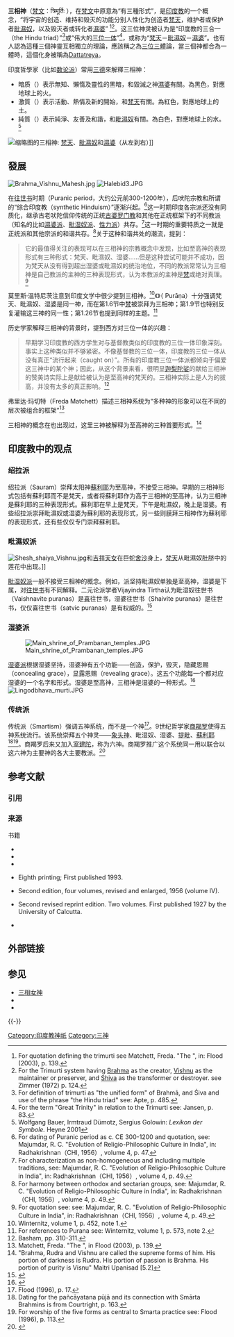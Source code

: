 {{Otheruses|三相女神}}
{{Pathnav|印度教}}
{{infobox deity|type=hindu
|image                    = Trimurti1940s.jpg
|caption                  = [[濕婆|濕婆]]、[[毗濕奴|毗濕奴]]、[[梵天|梵天]]（从左到右）
|devanagari               = त्रिमूर्ति
|sanskrit_transliteration = {{IAST|trimūrti}}
|affiliation              = [[提婆_(印度神話)|提婆]](薄伽梵)
|god_of                   = 宇宙和现实的至高存在<br/>创造、保护、毁灭之神
|mantra                   = Om Tridevaya Namah
|consort                  = [[三女神_(印度教)|三女神]]
}}

'''三相神'''（[[梵文|梵文]]：त्रिमूर्तिः ''{{IAST|trimūrti}}''），在[[梵文|梵文]]中原意為“有三種形式”，是[[印度教|印度教]]的一个概念，“将宇宙的创造、维持和毁灭的功能分别人性化为创造者[[梵天|梵天]]，维护者或保护者[[毗濕奴|毗濕奴]]，以及毁灭者或转化者[[濕婆|濕婆]]” <ref>For quotation defining the trimurti see Matchett, Freda. "The {{IAST|Purāṇas}}", in: Flood (2003), p. 139.</ref><ref>For the Trimurti system having [[Brahma|Brahma]] as the creator, [[Vishnu|Vishnu]] as the maintainer or preserver, and [[Shiva|Shiva]] as the transformer or destroyer. see Zimmer (1972) p. 124.</ref>。这三位神灵被认为是“印度教的三合一（the Hindu triad）”<ref>For definition of trimurti as "the unified form" of Brahmā, {{IAST|Viṣṇu}} and Śiva and use of the phrase "the Hindu triad" see: Apte, p. 485.</ref>或“伟大的[[三位一體_(消歧義)|三位一体]]”<ref>For the term "Great Trinity" in relation to the Trimurti see: Jansen, p. 83.</ref>，或称为“[[梵天|梵天]]－[[毗濕奴|毗濕奴]]－[[濕婆|濕婆]]”。也有人認為這種三個神靈互相獨立的理論，應該稱之為[[三位三體|三位三體]]論，當三個神都合為一體時，這個化身被稱為[https://en.wikipedia.org/wiki/Dattatreya Dattatreya]{{Wayback|url=https://en.wikipedia.org/wiki/Dattatreya |date=20191101141303 }}。

印度哲學家（比如[[数论_(印度哲学)|数论派]]）常用[[三特质|三德]]來解釋三相神：<!-- 此部份翻譯自德文維基-->
* 暗质（{{le|暗性|Tamas (philosophy)}}）表示無知、懶惰及靈性的黑暗，和毀滅之神[[濕婆|濕婆]]有關。為黑色，對應地球上的火。
* 激質（{{le|忧性|Rajas}}）表示活動、熱情及新的開始，和[[梵天|梵天]]有關。為紅色，對應地球上的土。
* 純質（{{Le|善性|Sattva}}）表示純淨、友善及和諧，和[[毗濕奴|毗濕奴]]有關。為白色，對應地球上的水。<ref name="WB2001">Wolfgang Bauer, Irmtraud Dümotz, Sergius Golowin: ''Lexikon der Symbole.'' Heyne 2001</ref>
[[File:Trimurti_ellora.jpg|缩略图]]的三相神: [[梵天|梵天]]、[[毗濕奴|毗濕奴]]和[[濕婆|濕婆]]（从左到右）]]

== 發展 ==
[[File:Brahma_Vishnu_Mahesh.jpg|thumb]]
[[File:Halebid3.JPG|thumb]]

在[[往世书|往世书]]时期（Puranic period，大约公元前300-1200年），后吠陀宗教和{{Link-en|拉梅什·钱德拉·玛兹穆德|Ramesh Chandra Majumdar|玛兹穆德}}所谓的“综合印度教（synthetic Hinduism）”逐渐兴起。<ref>For dating of Puranic period as c. CE 300-1200 and quotation, see: Majumdar, R. C. "Evolution of Religio-Philosophic Culture in India", in: Radhakrishnan（CHI, 1956）, volume 4, p. 47.</ref>这一时期印度各宗派还没有同质化，继承古老吠陀信仰传统的正统[[吠陀婆罗门教|古婆罗门教]]和其他在正统框架下的不同教派（知名的比如[[濕婆派|濕婆派]]、[[毗湿奴派|毗湿奴派]]、[[性力派|性力派]]）共存。<ref>For characterization as non-homogeneous and including multiple traditions, see: Majumdar, R. C. "Evolution of Religio-Philosophic Culture in India", in: Radhakrishnan（CHI, 1956）, volume 4, p. 49.</ref>这一时期的重要特质之一就是正统派和其他宗派的和谐共存。<ref>For harmony between orthodox and sectarian groups, see: Majumdar, R. C. "Evolution of Religio-Philosophic Culture in India", in: Radhakrishnan（CHI, 1956）, volume 4, p. 49.</ref>关于这种和谐共处的潮流，{{Link-en|拉梅什·钱德拉·玛兹穆德|Ramesh Chandra Majumdar|玛兹穆德}}提到：

<blockquote class="toccolours" style="float:none; padding: 10px 15px 10px 15px; display:table;">
它的最值得关注的表现可以在三相神的宗教概念中发现，比如至高神的表现形式有三种形式：梵天、毗濕奴、湿婆……但是这种尝试可能并不成功，因为梵天从没有得到超出湿婆或毗濕奴的统治地位，不同的教派常常认为三相神是自己教派的主神的三种表现形式，认为本教派的主神是[[梵|梵]]或绝对真理。<ref>For quotation see: see: Majumdar, R. C. "Evolution of Religio-Philosophic Culture in India", in: Radhakrishnan（CHI, 1956）, volume 4, p. 49.</ref>
</blockquote>

莫里斯·温特尼茨注意到印度文学中很少提到三相神。<ref>Winternitz, volume 1, p. 452, note 1.</ref>《{{Link-en|龟往世书|Kurma Purana}}》（{{IAST|Kūrma}} Purāṇa）十分强调梵天、毗濕奴、湿婆是同一神，而在第1.6节中[[梵|梵]]被崇拜为三相神；第1.9节也特别反复灌输这三神的同一性；第1.26节也提到同样的主题。<ref>For references to {{IAST|Kūrma}} Purana see: Winternitz, volume 1, p. 573, note 2.</ref>

历史学家{{Link-en|阿瑟·卢埃林·巴沙姆|Arthur Llewellyn Basham|巴沙姆}}解释三相神的背景时，提到西方对三位一体的兴趣：

<blockquote class="toccolours" style="float:none; padding: 10px 15px 10px 15px; display:table;">
早期学习印度教的西方学生对与基督教类似的印度教的三位一体印象深刻。事实上这种类似并不够紧密。不像基督教的三位一体，印度教的三位一体从没有真正“流行起来（caught on）”。所有的印度教三位一体派都倾向于偏爱这三神中的某个神；因此，从这个背景来看，很明显[[迦梨陀娑|迦梨陀娑]]的献给三相神的赞美诗实际上是献给被认为是至高神的梵天的。三相神实际上是人为的拔高，并没有太多的真正影响。<ref>Basham, pp. 310-311.</ref></blockquote>

弗里达·玛切特（Freda Matchett）描述三相神系统为“多种神的形象可以在不同的层次被组合的框架”<ref>Matchett, Freda. "The {{IAST|Purāṇas}}", in Flood (2003), p. 139.</ref>

三相神的概念在{{Link-en|弥勒奥义书|Maitri Upanishad}}也出现过，这里三神被解释为至高神的三种首要形式。<ref>"Brahma, Rudra and Vishnu are called the supreme forms of him. His portion of darkness is Rudra. His portion of passion is Brahma. His portion of purity is Visnu" Maitri Upanisad [5.2]</ref>

== 印度教中的观点 ==
=== 绍拉派 ===
绍拉派（Sauram）崇拜太阳神[[蘇利耶|蘇利耶]]为至高神，{{Link-en|下梵|saguna brahman}}不接受三相神。早期的三相神形式包括有蘇利耶而不是梵天，或者将蘇利耶作为高于三相神的至高神，认为三相神是蘇利耶的三种表现形式。蘇利耶在早上是梵天，下午是毗濕奴，晚上是湿婆。有些绍拉派崇拜毗濕奴或湿婆为蘇利耶的表现形式，另一些则膜拜三相神作为蘇利耶的表现形式，还有些仅仅专门崇拜蘇利耶。

=== 毗濕奴派 ===
[[File:Shesh_shaiya_Vishnu.jpg|thumb]]和[[吉祥天女|吉祥天女]]在巨蛇[[舍沙|舍沙]]身上，[[梵天|梵天]]从毗濕奴肚脐中的莲花中出现。]]

[[毗湿奴派|毗湿奴派]]一般不接受三相神的概念。例如，{{Link-en|二元论 (印度哲学)|Dvaita|二元论}}派坚持毗濕奴单独是至高神，湿婆是下属，对[[往世书|往世书]]有不同解释。二元论派学者Vijayindra Tîrtha认为毗湿奴往世书（Vaishnavite puranas）是[[萨埵|喜]]往世书，湿婆往世书（Shaivite puranas）是{{link-en|答磨|Tamas (philosophy)|暗}}往世书，仅仅喜往世书（satvic puranas）是有权威的。<ref name="Sharma">{{cite book|last=Sharma|first=B. N. Krishnamurti|title=A history of the Dvaita school of Vedānta and its literature: from the earliest beginnings to our own times|publisher=Motilal Banarsidass Publishers|accessdate=2010-01-15|url=http://books.google.co.in/books?id=FVtpFMPMulcC&pg=PA412&dq=Varaha+sarabha&cd=11#v=onepage&q=sarabha&f=false|year=2000|isbn=81-208-1575-0|archive-date=2012-11-05|archive-url=https://web.archive.org/web/20121105165419/http://books.google.co.in/books?id=FVtpFMPMulcC&pg=PA412&dq=Varaha+sarabha&cd=11#v=onepage&q=sarabha&f=false|dead-url=no}}</ref>

=== 湿婆派 ===
[[File:Main_shrine_of_Prambanan_temples.JPG|thumb]]

[[湿婆派|湿婆派]]根据湿婆{{Link-en|阿含经 (印度教)|Āgama (Hinduism)|阿含经}}坚持，湿婆神有五个功能——创造，保护，毁灭，隐藏恩赐（concealing grace），显露恩赐（revealing grace）。这五个功能每一个都对应湿婆的一个名字和形式。湿婆是至高神，三相神是湿婆的一种形式。<ref>{{Cite web |url=http://www.shaivam.org/shpdestr.htm |title=How can the god of destruction be the Supreme ?<!-- Bot generated title --> |access-date=2013-07-22 |archive-url=https://web.archive.org/web/20060926191301/http://www.shaivam.org/shpdestr.htm |archive-date=2006-09-26 |dead-url=yes }}</ref>
[[File:Lingodbhava_murti.JPG|thumb]]

=== 传统派 ===
传统派（Smartism）强调五神系统，而不是一个神<ref>Flood (1996), p. 17.</ref>。9世纪哲学家[[阿迪·商羯罗|商羯罗]]使得五神系统流行。该系统崇拜五个神灵——[[象头神|象头神]]、毗湿奴、湿婆、[[提毗|提毗]]、[[蘇利耶|蘇利耶]]<ref>Dating for the pañcāyatana pūjā and its connection with Smārta Brahmins is from Courtright, p. 163.</ref><ref>For worship of the five forms as central to Smarta practice see: Flood (1996), p. 113.</ref>。商羯罗后来又加入[[室建陀|室建陀]]，称为六神。商羯罗推广这个系统同一用以联合以这六神为主要神的各大主要教派。<ref>{{cite book |series=SUNY Series in Religious Studies |last=Grimes |first=John A. |authorlink= |coauthors= |title=Ganapati: Song of the Self |year=1995 |publisher=State University of New York Press |location=Albany |isbn=0-7914-2440-5|pages=p.162 }}</ref>

== 参考文献 ==
=== 引用 ===
{{Reflist|30em}}

=== 来源 ===
{{refbegin}}
; 书籍
* {{cite book | last=Apte | first=Vaman Shivram | year=1965 | title=The Practical Sanskrit Dictionary | place=Delhi | publisher=Motilal Banarsidass Publishers | edition=Fourth revised and enlarged | isbn=81-208-0567-4 | ref=harv | postscript=<!-- None -->}}
* {{cite book |last=Basham |first=A. L.|title=The Wonder That Was India: A Survey of the Culture of the Indian Sub-Continent Before The Coming of the Muslims|publisher=Grove Press, Inc.,|location=New York |year=1954 }}
* {{cite book |last=Flood |first=Gavin (Editor)|authorlink= |coauthors= |title=The Blackwell Companion to Hinduism|year=2003 |publisher=Blackwell Publishing Ltd.|location=Malden, MA|isbn=1-4051-3251-5 }}
* {{cite book |last=Jansen |first=Eva Rudy|authorlink= |coauthors= |title=The Book of Hindu Imagery|year=2003 |publisher=Binkey Kok Publications BV|location=Havelte, Holland|isbn=90-74597-07-6 }} Eighth printing; First published 1993.
* {{cite book |last=Radhakrishnan |first=Sarvepalli (Editorial Chairman)|authorlink=Sarvepalli Radhakrishnan |coauthors= |title=The Cultural Heritage of India |year=1956 |publisher=The Ramakrishna Mission Institute of Culture |location=Calcutta |isbn= }} Second edition, four volumes, revised and enlarged, 1956 (volume IV).
* {{cite book |series= |last=Winternitz |first=Maurice |authorlink= |coauthors= |title=History of Indian Literature |year=1972 |publisher=Oriental Books Reprint Corporation |location=New Delhi |isbn= }} Second revised reprint edition. Two volumes. First published 1927 by the University of Calcutta.
* {{cite book |last=Zimmer |first=Heinrich|authorlink= |coauthors= |title=Myths and Symbols in Indian Art and Civilization  |url=https://archive.org/details/mythssymbolsinin00zimm |year=1972 |publisher=Princeton University Press |location=Princeton, New Jersey |isbn=0-691-01778-6 }}
{{refend}}

== 外部链接 ==
{{Commons category|Trimurti|三相神}}

== 参见 ==
* [[三相女神|三相女神]]
* {{le|Dattatreya|Dattatreya}}
* {{le|Harihara|Harihara}}
{{-}}
{{印度神话}}

[[Category:印度教神祇|Category:印度教神祇]]
[[Category:三神|Category:三神]]